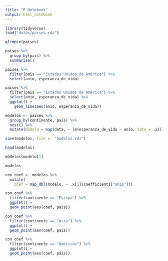 ```yaml
---
title: "R Notebook"
output: html_notebook
---
```


```r
library(tidyverse)
load("datos/paises.rda")
```

```r
glimpse(paises)
```

```r
paises %>%
  group_by(pais) %>%
  summarise()
```

```r
paises %>%
  filter(pais == "Estados Unidos de América") %>%
  select(anio, esperanza_de_vida)
```

```r
paises %>%
  filter(pais == "Estados Unidos de América") %>%
  select(anio, esperanza_de_vida) %>%
  ggplot() +
    geom_line(aes(anio, esperanza_de_vida))

```

```r
modelos <- paises %>%
  group_by(continente, pais) %>%
  nest() %>%
  mutate(modelo = map(data, ~ lm(esperanza_de_vida ~ anio, data = .x))) 

save(modelos, file =  "modelos.rds")

head(modelos)

modelos$modelo[1]
```

```r
modelos
```


```r
con_coef <- modelos %>%
  mutate(
    coef = map_dbl(modelo, ~ .x[1]$coefficients["anio"]))
```


```r
con_coef %>%
  filter(continente == "Europa") %>%
  ggplot() +
  geom_point(aes(coef, pais))
```


```r
con_coef %>%
  filter(continente == "Asia") %>%
  ggplot() +
  geom_point(aes(coef, pais))
```

```r
con_coef %>%
  filter(continente == "Américas") %>%
  ggplot() +
  geom_point(aes(coef, pais))
```
